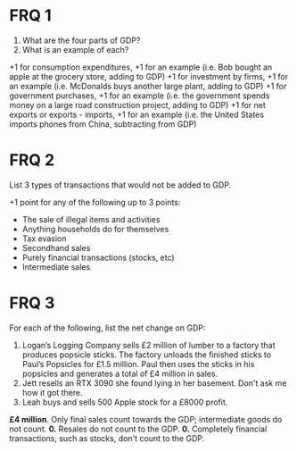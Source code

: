 # FRQ 1
<ol className='alpha-list-mdx'>
	<li>What are the four parts of GDP?</li>
	<li>What is an example of each?</li>
</ol>

<FRQ num={1} totalPoints={8}>
	<FRQCheck points={2}>
		+1 for consumption expenditures, +1 for an example (i.e. Bob bought an apple at the grocery store, adding to GDP)
	</FRQCheck>
	<FRQCheck points={2}>
		+1 for investment by firms, +1 for an example (i.e. McDonalds buys another large plant, adding to GDP)
	</FRQCheck>
	<FRQCheck points={2}>
		+1 for government purchases, +1 for an example (i.e. the government spends money on a large road construction project, adding to GDP)
	</FRQCheck>
	<FRQCheck points={2}>
		+1 for net exports or exports - imports, +1 for an example (i.e. the United States imports phones from China, subtracting from GDP)
	</FRQCheck>
</FRQ>

# FRQ 2
List 3 types of transactions that would not be added to GDP.

<FRQ num={2} totalPoints={3}>
	<FRQCheck points={3}>
		+1 point for any of the following up to 3 points:
		<ul>
			<li>The sale of illegal items and activities</li>
			<li>Anything households do for themselves</li>
			<li>Tax evasion</li>
			<li>Secondhand sales</li>
			<li>Purely financial transactions (stocks, etc)</li>
			<li>Intermediate sales</li>
		</ul>
	</FRQCheck>
</FRQ>

# FRQ 3
For each of the following, list the net change on GDP:
<ol className="alpha-list-mdx">
	<li>Logan’s Logging Company sells £2 million of lumber to a factory that produces popsicle sticks.
		The factory unloads the finished sticks to Paul’s Popsicles for £1.5 million. 
		Paul then uses the sticks in his popsicles and generates a total of £4 million in sales. </li>
	<li>Jett resells an RTX 3090 she found lying in her basement. Don't ask me how it got there.</li>
	<li>Leah buys and sells 500 Apple stock for a £8000 profit.</li>
</ol>

<FRQ num={3} totalPoints={3}>
	<FRQCheck points={1}>
		<b>£4 million</b>. Only final sales count towards the GDP; intermediate goods do not count.
	</FRQCheck>
	<FRQCheck points={1}>
		<b>0.</b> Resales do not count to the GDP.
	</FRQCheck>
	<FRQCheck points={1}>
		<b>0.</b> Completely financial transactions, such as stocks, don't count to the GDP.
	</FRQCheck>
</FRQCheck>